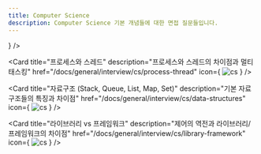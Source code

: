 ```yaml
---
title: Computer Science
description: Computer Science 기본 개념들에 대한 면접 질문들입니다.
---
```



<Cards>
  <Card
    title="객체 지향 프로그래밍 (OOP)"
    description="OOP의 4가지 특성과 개념"
    href="/docs/general/interview/cs/oop"
    icon={
      <Image
        src="https://shields.io/badge/Computer%20Science-F09820?logo=c&logoColor=fff&style=flat-square"
        width={129}
        height={20}
        alt="cs"
      />
    }
  />

<Card
  title="프로세스와 스레드"
  description="프로세스와 스레드의 차이점과 멀티태스킹"
  href="/docs/general/interview/cs/process-thread"
  icon={
    <Image
      src="https://shields.io/badge/Computer%20Science-F09820?logo=c&logoColor=fff&style=flat-square"
      width={129}
      height={20}
      alt="cs"
    />
  }
/>

<Card
  title="자료구조 (Stack, Queue, List, Map, Set)"
  description="기본 자료구조들의 특징과 차이점"
  href="/docs/general/interview/cs/data-structures"
  icon={
    <Image
      src="https://shields.io/badge/Computer%20Science-F09820?logo=c&logoColor=fff&style=flat-square"
      width={129}
      height={20}
      alt="cs"
    />
  }
/>

  <Card
    title="라이브러리 vs 프레임워크"
    description="제어의 역전과 라이브러리/프레임워크의 차이점"
    href="/docs/general/interview/cs/library-framework"
    icon={
     <Image
      src="https://shields.io/badge/Computer%20Science-F09820?logo=c&logoColor=fff&style=flat-square"
      width={129}
      height={20}
      alt="cs"
    />
    }
  />
</Cards>
